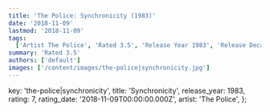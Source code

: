 ```yaml
---
title: 'The Police: Synchronicity (1983)'
date: '2018-11-09'
lastmod: '2018-11-09'
tags:
  ['Artist The Police', 'Rated 3.5', 'Release Year 1983', 'Release Decade 1980']
summary: 'Rated 3.5'
authors: ['default']
images: ['/content/images/the-police|synchronicity.jpg']
---
```


  key: 'the-police|synchronicity',
  title: 'Synchronicity',
  release_year: 1983,
  rating: 7,
  rating_date: '2018-11-09T00:00:00.000Z',
  artist: 'The Police',
};

<MusicRating data={data} />
